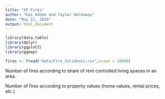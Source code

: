 ```yaml
---
title: "SF Fires"
author: "Kai Addae and Taylor Holdaway"
date: "May 21, 2016"
output: html_document
---
```


```r
library(data.table)
library(dplyr)
library(ggplot2)
library(ggmap)
```

```r
fires <- fread("data/Fire_Incidents.csv",nrows = 10000)
```


Number of fires according to share of rent controlled living spaces in an area.

Number of fires according to property values (home values, rental prices, etc.)

